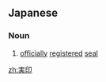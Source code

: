 ==Japanese==
{{ja-kanjitab|じつ|いん|yomi=o}}

===Noun===
{{ja-noun|じついん}}
# [[officially]] [[registered]] [[seal]]

[[zh:実印]]